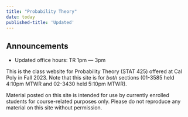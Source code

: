 ```yaml
---
title: "Probability Theory"
date: today
published-title: 'Updated'
---
```


::: callout-note
## Announcements

-   Updated office hours: TR 1pm --- 3pm
:::

This is the class website for Probability Theory (STAT 425) offered at Cal Poly in Fall 2023. Note that this site is for *both* sections (01-3585 held 4:10pm MTWR and 02-3430 held 5:10pm MTWR).

Material posted on this site is intended for use by currently enrolled students for course-related purposes only. Please do not reproduce any material on this site without permission.
